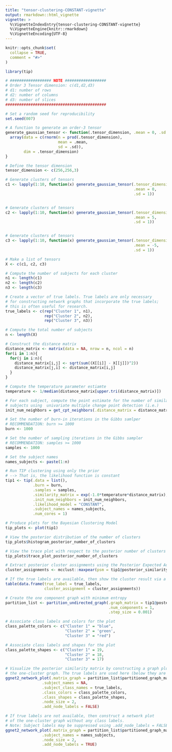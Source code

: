 ```yaml
---
title: "tensor-clustering-CONSTANT-vignette"
output: rmarkdown::html_vignette
vignette: >
  %\VignetteIndexEntry{tensor-clustering-CONSTANT-vignette}
  %\VignetteEngine{knitr::rmarkdown}
  %\VignetteEncoding{UTF-8}
---
```


```r
knitr::opts_chunk$set(
  collapse = TRUE,
  comment = "#>"
)
```

```r
library(tip)

# ################## NOTE ##################
# Order 3 Tensor dimension: c(d1,d2,d3)
# d1: number of rows
# d2: number of columns
# d3: number of slices 
############################################

# Set a random seed for reproducibility 
set.seed(007)

# A function to generate an order-3 tensor
generate_gaussian_tensor <- function(.tensor_dimension, .mean = 0, .sd = 1){
  array(data = c(rnorm(n = prod(.tensor_dimension), 
                       mean = .mean, 
                       sd = .sd)), 
        dim = .tensor_dimension)
} 

# Define the tensor dimension
tensor_dimension <- c(256,256,3)

# Generate clusters of tensors
c1 <- lapply(1:10, function(x) generate_gaussian_tensor(.tensor_dimension = tensor_dimension,
                                                        .mean = 0,
                                                        .sd = 1))


# Generate clusters of tensors
c2 <- lapply(1:10, function(x) generate_gaussian_tensor(.tensor_dimension = tensor_dimension,
                                                        .mean = 5,
                                                        .sd = 1))


# Generate clusters of tensors
c3 <- lapply(1:10, function(x) generate_gaussian_tensor(.tensor_dimension = tensor_dimension,
                                                        .mean = -5,
                                                        .sd = 1))

# Make a list of tensors 
X <- c(c1, c2, c3)

# Compute the number of subjects for each cluster 
n1 <- length(c1)
n2 <- length(c2)
n3 <- length(c3)

# Create a vector of true labels. True labels are only necessary 
# for constructing network graphs that incorporate the true labels;
# this is often useful for research. 
true_labels <- c(rep("Cluster 1", n1),
                 rep("Cluster 2", n2),
                 rep("Cluster 3", n3))

# Compute the total number of subjects 
n <- length(X)

# Construct the distance matrix 
distance_matrix <- matrix(data = NA, nrow = n, ncol = n) 
for(i in 1:n){
  for(j in i:n){
    distance_matrix[i,j] <- sqrt(sum((X[[i]] - X[[j]])^2))
    distance_matrix[j,i] <- distance_matrix[i,j]
  }
}

# Compute the temperature parameter estiamte
temperature <- 1/median(distance_matrix[upper.tri(distance_matrix)])

# For each subject, compute the point estimate for the number of similar 
# subjects using  univariate multiple change point detection (i.e.)
init_num_neighbors = get_cpt_neighbors(.distance_matrix = distance_matrix)

# Set the number of burn-in iterations in the Gibbs samlper
# RECOMMENDATION: burn >= 1000
burn <- 1000

# Set the number of sampling iterations in the Gibbs sampler
# RECOMMENDATION: samples >= 1000
samples <- 1000

# Set the subject names
names_subjects <- paste(1:n)

# Run TIP clustering using only the prior
# --> That is, the likelihood function is constant
tip1 <- tip(.data = list(),
            .burn = burn,
            .samples = samples,
            .similarity_matrix = exp(-1.0*temperature*distance_matrix),
            .init_num_neighbors = init_num_neighbors,
            .likelihood_model = "CONSTANT",
            .subject_names = names_subjects,
            .num_cores = 1)
```

```r
# Produce plots for the Bayesian Clustering Model
tip_plots <- plot(tip1)
```

```r
# View the posterior distribution of the number of clusters
tip_plots$histogram_posterior_number_of_clusters
```

```r
# View the trace plot with respect to the posterior number of clusters
tip_plots$trace_plot_posterior_number_of_clusters
```

```r
# Extract posterior cluster assignments using the Posterior Expected Adjusted Rand (PEAR) index
cluster_assignments <- mcclust::maxpear(psm = tip1@posterior_similarity_matrix)$cl

# If the true labels are available, then show the cluster result via a contigency table
table(data.frame(true_label = true_labels,
                 cluster_assignment = cluster_assignments))
```

```r
# Create the one component graph with minimum entropy
partition_list <- partition_undirected_graph(.graph_matrix = tip1@posterior_similarity_matrix,
                                             .num_components = 1,
                                             .step_size = 0.001)
```

```r
# Associate class labels and colors for the plot
class_palette_colors <- c("Cluster 1" = "blue",
                          "Cluster 2" = 'green',
                          "Cluster 3" = "red")

# Associate class labels and shapes for the plot
class_palette_shapes <- c("Cluster 1" = 19,
                          "Cluster 2" = 18,
                          "Cluster 3" = 17)

# Visualize the posterior similarity matrix by constructing a graph plot of 
# the one-cluster graph. The true labels are used here (below they are not).
ggnet2_network_plot(.matrix_graph = partition_list$partitioned_graph_matrix,
                .subject_names = NA,
                .subject_class_names = true_labels,
                .class_colors = class_palette_colors,
                .class_shapes = class_palette_shapes,
                .node_size = 2,
                .add_node_labels = FALSE)
```

```r
# If true labels are not available, then construct a network plot
# of the one-cluster graph without any class labels.
# Note: Subject labels may be suppressed using .add_node_labels = FALSE.  
ggnet2_network_plot(.matrix_graph = partition_list$partitioned_graph_matrix,
                .subject_names = names_subjects,
                .node_size = 2,
                .add_node_labels = TRUE)
```
